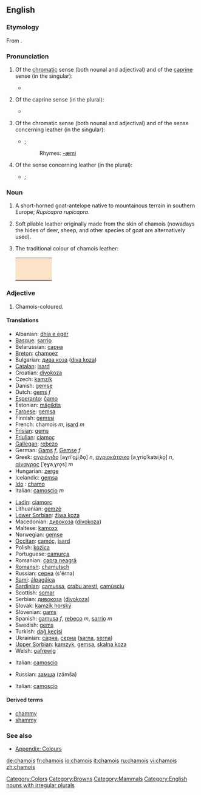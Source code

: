 {{wikipedia}}
==English==
{{wikipedia}}
===Etymology===
From {{F.}}.

===Pronunciation===
# Of the [[chromatic]] sense (both nounal and adjectival) and of the [[caprine]] sense (in the singular):
#* {{RP}} {{IPA|/ˈʃæmwɑː/}}
# Of the caprine sense (in the plural):
#* {{RP}} {{IPA|/ˈʃæmwɑːz/}}
# Of the chromatic sense (both nounal and adjectival) and of the sense concerning leather (in the singular):
#* {{RP}} {{IPA|/ˈʃæmi/}}; {{SAMPA|/'S{mi/}}
#*:Rhymes: [[Rhymes:English:-æmi|-æmi]]
# Of the sense concerning leather (in the plural):
#* {{RP}} {{IPA|/ˈʃæmiz/}}; {{SAMPA|/'S{miz/}}

===Noun===
{{en-noun|same}}

# A short-horned goat-antelope native to mountainous terrain in southern Europe; ''Rupicapra rupicapra''.
# {{italbrac|Usually as “chamois leather”}} Soft pliable leather originally made from the skin of chamois (nowadays the hides of deer, sheep, and other species of goat are alternatively used).
# {{colour}} The traditional colour of chamois leather: <table><tr><td bgcolor="#FBE4C7" width="80">&nbsp; </td></tr></table>

===Adjective===
{{en-adj|-}}

# Chamois-coloured.

====Translations====
{{trans-top|goat}}
*Albanian: [[dhia e egër]]
*[[Basque]]: [[sarrio]]
*Belarussian: [[сарна]]
*[[Breton]]: [[chamoez]]
*Bulgarian: [[дива коза]] ([[diva koza]])
*[[Catalan]]: [[isard]]
*Croatian: [[divokoza]]
*Czech: [[kamzík]]
*Danish: [[gemse]]
*Dutch: [[gems]] ''f''
*[[Esperanto]]: [[ĉamo]]
*Estonian: [[mägikits]]
*[[Faroese]]: [[gemsa]]
*Finnish: [[gemssi]]
*French: chamois ''m'', [[isard]] ''m''
*[[Frisian]]: [[gems]]
*[[Friulian]]: [[cjamoç]]
*[[Gallegan]]: [[rebezo]]
*German: [[Gams]] ''f'', [[Gemse]] ''f''
*Greek: [[αγριόγιδο]] [aɣriˈo̞ʝiˌðo̞] ''n'', [[αγριοκάτσικο]] [aˌɣrio̞ˈkaʦiˌko̞] ''n'', [[αίγαγρος]] [ˈe̞ɣaˌɣro̞s] ''m''
*Hungarian: [[zerge]]
*Icelandic: [[gemsa]]
* [[Ido]] : [[chamo]]
*Italian: [[camoscio]] ''m''
{{trans-mid}}
*[[Ladin]]: [[ciamorc]]
*Lithuanian: [[gemzė]]
*[[Lower Sorbian]]: [[źiwa koza]]
*Macedonian: [[дивокоза]] ([[divokoza]])
*Maltese: [[kamoxx]]
*Norwegian: [[gemse]]
*[[Occitan]]: [[camóç]], [[isard]]
*Polish: [[kozica]] '' ''
*Portuguese: [[camurça]]
*Romanian: [[capra neagră]]
*[[Romansh]]: [[chamutsch]]
*Russian: [[серна]] (s'érna) {{f}}
*[[Sami]]: [[álpagáica]]
*[[Sardinian]]: [[camussa]], [[crabu aresti]], [[camùsciu]]
*Scottish: [[somar]]
*Serbian: [[дивокоза]] ([[divokoza]])
*Slovak: [[kamzík horský]]
*Slovenian: [[gams]]
*Spanish: [[gamusa]] ''f'', [[rebeco]] ''m'', [[sarrio]] ''m''
*Swedish: [[gems]]
*Turkish: [[dağ keçisi]]
*Ukrainian: [[сарна]], [[серна]] ([[sarna]], [[serna]])
*[[Upper Sorbian]]: [[kamzyk]], [[gemsa]], [[skalna koza]]
*Welsh: [[gafrewig]]
{{trans-bottom}}
{{trans-top|cloth}}
*Italian: [[camoscio]]
{{trans-mid}}
*Russian: [[замша]] (zámša) {{f}}
{{trans-bottom}}
{{trans-top|colour}}
*Italian: [[camoscio]]
{{trans-mid}}
{{trans-bottom}}

====Derived terms====
* [[chammy]]
* [[shammy]]

===See also===
*[[Wiktionary Appendix:Colours|Appendix: Colours]]

[[Category:Colors]]
[[Category:Browns]]
[[Category:Mammals]]
[[Category:English nouns with irregular plurals]]

[[de:chamois]]
[[fr:chamois]]
[[io:chamois]]
[[it:chamois]]
[[ru:chamois]]
[[vi:chamois]]
[[zh:chamois]]
